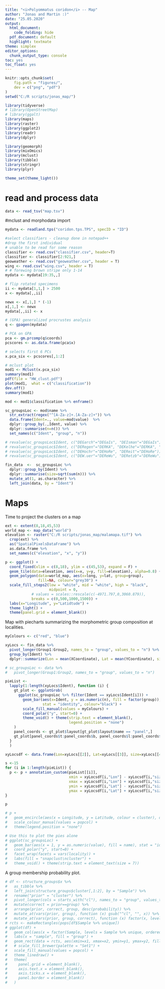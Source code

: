 ```yaml
---
title: "<i>Polyommatus coridon</i> -- Map"
author: "Jonas and Martin :)"
date: "25.05.2020"
output:
  html_document:
    code_folding: hide
  pdf_document: default
  highlight: textmate
theme: simplex
editor_options:
  chunk_output_type: console
toc: yes
toc_float: yes
---
```


```r
knitr::opts_chunk$set(
	fig.path = "figures/",
	dev = c("png", "pdf")
)
setwd("C:/R scripts/jonas_map/")
```

```r
library(tidyverse)
# library(OpenStreetMap)
# library(ggalt)
library(maps)
library(raster)
library(ggplot2)
library(readr)
library(dplyr)

library(geomorph)
library(mixOmics)
library(mclust)
library(tibble)
library(stringr)
library(plyr)

theme_set(theme_light())
```


# read and process data

```r
data <- read_tsv("map.tsv") 
```


#mclust and morphodata import

```r


mydata <- readland.tps("coridon.tps.TPS", specID = "ID")

#select classifiers - cleanup done in notepad++
#drop the first individual
# unable to be read for some reason
classifier <- read.csv("classifier.csv", header=T)
classifier <- classifier[2:921,]
geoweather <- read.csv("geoweather.csv", header = T)
wing <- read.csv("wing.csv", header = T)
# # forewing brown stripe only 1-14
mydata <- mydata[19:35,,]

# flip rotated specimens
ii <- mydata[1,1,] > 2500
x <- mydata[,,ii] 

newx <- x[,1,] * (-1)
x[,1,] <- newx
mydata[,,ii] <- x

# (GPA) generalized procrustes analysis
q <- gpagen(mydata)

# PCA on GPA
pca <- gm.prcomp(q$coords)
pcscores <- as.data.frame(pca$x)

# selects first 6 PCs
x.pca_six <- pcscores[,1:2]

# mclust plot
mod1 <- Mclust(x.pca_six)
summary(mod1)
pdf(file = "HW_clust.pdf")
plot(mod1,  what = c("classification"))
dev.off()
summary(mod1)

mod <- mod1$classification %>% enframe()

sc_groupsLoc <- mod$name %>% 
  str_extract(regex("^[A-Za-z]+.[A-Za-z]+")) %>% 
  data.frame(Ident=., value=mod$value)  %>%
  dplyr::group_by(.,Ident, value) %>% 
  dplyr::summarise(n=n()) %>% 
  set_names(c("Ident", "group", "n"))

# revalue(sc_groupsLoc$Ident, c("DEGarch"="DEGaIs", "DEIsman"="DEGaIs")) -> sc_groupsLoc$Ident
# revalue(sc_groupsLoc$Ident, c("DERegen"="DERKA", "DEKelhe"="DERKA", "DEAbens"="DERKA")) -> sc_groupsLoc$Ident
# revalue(sc_groupsLoc$Ident, c("DEHochr"="DEHoRe", "DEReit"="DEHoRe")) -> sc_groupsLoc$Ident
# revalue(sc_groupsLoc$Ident, c("DEW.uer"="DEReWu", "DERetzb"="DEReWu")) -> sc_groupsLoc$Ident

fin_data  <-  sc_groupsLoc %>% 
  dplyr::group_by(Ident) %>% 
  dplyr::summarise(size=sqrt(sum(n))) %>% 
  mutate_at(1, as.character) %>% 
  left_join(data, by = "Ident")

```

# Maps

Time to project the clusters on a map

```r
ext <- extent(8,18,45,53)
world_map <- map_data("world")
elevation <- raster("C:/R scripts/jonas_map/malamapa.tif") %>%
  crop(ext) %>%
  as("SpatialPixelsDataFrame") %>%
  as.data.frame %>% 
  set_names(c("elevation", "x", "y"))

p <- ggplot() +
  coord_fixed(xlim = c(8,18), ylim = c(45,53), expand = F) +
  geom_tile(data=elevation, aes(x=x, y=y, fill=elevation), alpha=0.8) +
  geom_polygon(data=world_map, aes(x=long, y=lat, group=group),
               fill=NA, colour="grey30") +
  scale_fill_steps2(low = "white", mid = "white", high = "black",
                    midpoint = 0,
            # values = scales::rescale(c(-4971.797,0,3060.879)),
            breaks = c(0,500,1000,1500)) +
  labs(x="Longitude", y="Latidtude") +
  theme_light() +
  theme(panel.grid = element_blank())
```



Map with piecharts summarizing the morphometric group composition at localities.

```r
myColours <- c("red", "blue")

xyLocs <- fin_data %>%
  pivot_longer(Group1:Group2, names_to = "group", values_to = "n") %>% 
  group_by(Ident) %>% 
  dplyr::summarize(Lon = mean(XCoordinate), Lat = mean(YCoordinate), size=sqrt(sum(n)))

# sc_groupsLoc <- data %>% 
#   pivot_longer(Group1:Group2, names_to = "group", values_to = "n")

pieList <-
  lapply(1:length(xyLocs$Ident), function (i) {
    gt_plot <- ggplotGrob(
      ggplot(sc_groupsLoc %>% filter(Ident == xyLocs$Ident[i])) +
        geom_bar(aes(x=Ident, y = as.numeric(n), fill = factor(group)),
                 stat = "identity", colour="black") +
        scale_fill_manual(values = myColours) +
        coord_polar("y", start=0) +
        theme_void() + theme(strip.text = element_blank(),
                             legend.position = "none")
    )
    panel_coords <- gt_plot$layout[gt_plot$layout$name == "panel",]
    gt_plot[panel_coords$t:panel_coords$b, panel_coords$l:panel_coords$r]
  }
  )

xyLocsdf <- data.frame(Lon=xyLocs[[2]], Lat=xyLocs[[3]], size=xyLocs[[4]], row.names = xyLocs[[1]])

s <-15
for (i in 1:length(pieList)) {
  p <- p + annotation_custom(pieList[[i]],
                             xmin = xyLocsdf[i,"Lon"] - xyLocsdf[i,"size"]/s,
                             xmax = xyLocsdf[i,"Lon"] + xyLocsdf[i,"size"]/s,
                             ymin = xyLocsdf[i,"Lat"] - xyLocsdf[i,"size"]/s,
                             ymax = xyLocsdf[i,"Lat"] + xyLocsdf[i,"size"]/s)
}

p

# p +
#   geom_encircle(aes(x = Longitude, y = Latitude, colour = cluster), data = mics_tab, s_shape=.8, expand=0.05, size = 2) +
#   scale_colour_manual(values = popcol) +
#   theme(legend.position = "none")

# Use this to plot the pies alone
# ggplot(sc_groupsLoc) +
#   geom_bar(aes(x = 1, y = as.numeric(value), fill = name), stat = "identity") +
#   coord_polar("y", start=0) +
#   facet_wrap(facets = vars(locality)) +
#   labs(fill = "snapclust\ncluster") +
#   theme_void() + theme(strip.text = element_text(size = 7))
```




A group membership probability plot.
```r
# df <- structure_groups$x %>%
#   as_tibble %>%
#   left_join(structure_groups$cluster[,1:2], by = "Sample") %>% 
#   rename("prior" = "cluster") %>% 
#   pivot_longer(cols = starts_with("cl"), names_to = "group", values_to = "probability") %>%
#   mutate(correct = prior==group) %>% 
#   arrange(prior, correct, group, desc(probability)) %>% 
#   mutate_at(vars(prior, group), function (x) gsub("^cl", "", x)) %>% 
#   mutate_at(vars(prior, group, correct), function (x) factor(x, levels = unique(x), ordered = T))
# rcts <- makeRectangles(pops[df$Sample %>% unique])
# ggplot(df) +
#   geom_col(aes(x = factor(Sample, levels = Sample %>% unique, ordered = T), y = probability, fill = group)) +
#   labs(x = "sample", fill = "group") +
#   geom_rect(data = rcts, aes(xmin=x1, xmax=x2, ymin=y1, ymax=y2, fill = factor(g))) +
#   # scale_fill_brewer(palette = "Set1") +
#   scale_fill_manual(values = popcol) +
#   theme_linedraw() +
#   theme(
#     panel.grid = element_blank(),
#     axis.text.x = element_blank(),
#     axis.ticks.x = element_blank(),
#     panel.border = element_blank()
#   )
```